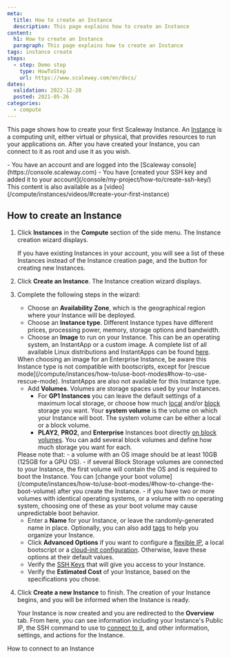 ```yaml
---
meta:
  title: How to create an Instance
  description: This page explains how to create an Instance
content:
  h1: How to create an Instance
  paragraph: This page explains how to create an Instance
tags: instance create 
steps:
  - step: Demo step
    type: HowToStep
    url: https://www.scaleway.com/en/docs/
dates:
  validation: 2022-12-28
  posted: 2021-05-26 
categories:
  - compute
---
```


This page shows how to create your first Scaleway Instance. An [Instance](/compute/instances/concepts#instance) is a computing unit, either virtual or physical, that provides resources to run your applications on. After you have created your Instance, you can connect to it as root and use it as you wish.

<Macro id="iam-requirements" />

<Message type="requirement">
  - You have an account and are logged into the [Scaleway console](https://console.scaleway.com)
  - You have [created your SSH key and added it to your account](/console/my-project/how-to/create-ssh-key/)
</Message>

<Message type="tip">
  This content is also available as a [video](/compute/instances/videos/#create-your-first-instance)
</Message>

## How to create an Instance

1. Click **Instances** in the **Compute** section of the side menu. The Instance creation wizard displays.
    <Lightbox src="scaleway-instance-creation-page.webp" alt="" />

    <Message type="note">
      If you have existing Instances in your account, you will see a list of
      these Instances instead of the Instance creation page, and the <Icon name="plus" />
      button for creating new Instances.
    </Message>
2. Click **Create an Instance**. The Instance creation wizard displays.
    <Lightbox src="scaleway-instance-creation-wizard.webp" alt="" />
3. Complete the following steps in the wizard: 
    - Choose an **Availability Zone**, which is the geographical region where your Instance will be deployed.
    - Choose an **Instance type**. Different Instance types have different prices, processing power, memory, storage options and bandwidth. 
    - Choose an **Image** to run on your Instance. This can be an operating system, an InstantApp or a custom image. A complete list of all available Linux distributions and InstantApps can be found [here](https://www.scaleway.com/en/imagehub/).

    <Message type="note">
      When choosing an image for an Enterprise Instance, be aware this Instance type is not compatible with bootscripts, except for [rescue mode](/compute/instances/how-to/use-boot-modes#how-to-use-rescue-mode). InstantApps are also not available for this Instance type.
    </Message>

    - Add **Volumes**. Volumes are storage spaces used by your Instances. 
      - For **GP1 Instances** you can leave the default settings of a maximum local storage, or choose how much [local](/compute/instances/concepts#local-volumes) and/or [block](/compute/instances/concepts#block-volumes) storage you want. Your **system volume** is the volume on which your Instance will boot. The system volume can be either a local or a block volume.
      - **PLAY2**, **PRO2**, and **Enterprise** Instances boot directly [on block volumes](/compute/instances/concepts/#boot-on-block). You can add several block volumes and define how much storage you want for each. 
    
    <Message type="important">
      Please note that:  
        - a volume with an OS image should be at least 10GB (125GB for a GPU OS).
        - if several Block Storage volumes are connected to your Instance, the first volume will contain the OS and is required to boot the Instance. You can [change your boot volume](/compute/instances/how-to/use-boot-modes/#how-to-change-the-boot-volume) after you create the Instance.
        - if you have two or more volumes with identical operating systems, or a volume with no operating system, choosing one of these as your boot volume may cause unpredictable boot behavior.
    </Message>

    - Enter a **Name** for your Instance, or leave the randomly-generated name in place. Optionally, you can also add [tags](/compute/instances/concepts#tags) to help you organize your Instance. 
    - Click **Advanced Options** if you want to configure a [flexible IP](/compute/instances/concepts#flexible-ip), a local bootscript or a [cloud-init configuration](/compute/instances/concepts#cloud-init). Otherwise, leave these options at their default values. 
    - Verify the [SSH Keys](/console/my-account/concepts#ssh-key) that will give you access to your Instance.
    - Verify the **Estimated Cost** of your Instance, based on the specifications you chose.
4. Click **Create a new Instance** to finish. The creation of your Instance begins, and you will be informed when the Instance is ready.

    Your Instance is now created and you are redirected to the **Overview** tab. From here, you can see information including your Instance's Public IP, the SSH command to use to [connect to it](/compute/instances/how-to/create-an-instance/), and other information, settings, and actions for the Instance.

<Lightbox src="scaleway-instance-overview.webp" alt="" />


<Navigation title="See Also">
  <NextButton to="/compute/instances/how-to/connect-to-instance/">How to connect to an Instance</NextButton>
</Navigation>
